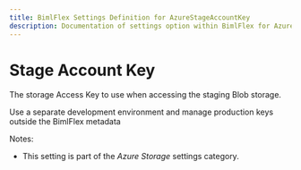 ```yaml
---
title: BimlFlex Settings Definition for AzureStageAccountKey
description: Documentation of settings option within BimlFlex for AzureStageAccountKey
---
```

<head>
  <meta name="varigenceProduct" content="BimlFlex"></meta>
  <meta name="varigenceArticleType" content="Reference"></meta>
</head>

# Stage Account Key

The storage Access Key to use when accessing the staging Blob storage.

Use a separate development environment and manage production keys outside the BimlFlex metadata

Notes:

* This setting is part of the *Azure Storage* settings category.

